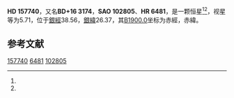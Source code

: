 {{Starbox begin
| name = HD 157740
}}
{{Starbox observe
| epoch = [[J2000.0|J2000.0]]
| constell = {{星座名待查}}<ref name=SIMBAD>{{cite web
 | url=http://simbad.u-strasbg.fr/simbad/sim-id?Ident=HR+6481
 | title =Pulsating variable Star
 | publisher=Centre de Données astronomiques de Strasbourg
 | work=SIMBAD
 | accessdate=2012-07-13}}</ref><ref name=DATA>{{cite web
 | url=http://vizier.u-strasbg.fr/viz-bin/VizieR-5?-out.add=.&-source=5050&-corr=PK=HR&-out.max=9999&HR=6481
 | title=VizieR Detailed Page
 | accessdate=2012-07-13
 | archive-date=2019-02-16
 | archive-url=https://web.archive.org/web/20190216090634/http://vizier.u-strasbg.fr/viz-bin/VizieR-5?-out.add=.&-source=5050&-corr=PK=HR&-out.max=9999&HR=6481
 | dead-url=no
 }}</ref>
| 星官 = 
| ra = {{RA|17|24|31.5}}<ref name=SIMBAD /><ref name=DATA />
| dec = {{DEC|+16|18|4}}<ref name=SIMBAD /><ref name=DATA />
| appmag_v = 5.71<ref name=SIMBAD /><ref name=DATA />
}}
{{Starbox character
| class = A3V<ref name=SIMBAD /><ref name=DATA />
| b-v = 0.07<ref name=SIMBAD /><ref name=DATA />
| u-b = 0.12<ref name=SIMBAD /><ref name=DATA />
| r-i = <ref name=SIMBAD /><ref name=DATA />
| variable = 
}}
{{Starbox astrometry
| radial_v = 0.12
| prop_mo_ra = 11
| parallax = 
| p_error = 
}}
{{Starbox catalog
| names =BD+16 3174，[[SAO星表|SAO]] 102805，[[HD星表|HD]] 157740，[[HR星表|HR]] 6481}}
{{Starbox reference |Simbad=HR+6481}}
{{Starbox end}}

'''HD 157740'''，又名'''BD+16 3174'''，'''SAO 102805'''、'''HR 6481'''，是一颗恒星<ref name=SIMBAD /><ref name=DATA />，视星等为5.71，位于[[銀道座標系|銀經]]38.56，[[銀道座標系|銀緯]]26.37，其[[B1900.0|B1900.0]]坐标为赤經{{RA|17|20|2.7}}，赤緯{{DEC|+16|26.37|35}}。

== 参考文献 ==
{{reflist}}

{{star-stub}}

[[Category:HD和HDE天體|157740]]
[[Category:HR天體|6481]]
[[Category:SAO天體|102805]]